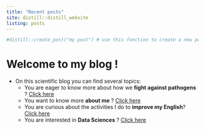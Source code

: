 ```yaml
---
title: "Recent posts"
site: distill::distill_website
listing: posts
---
```


```r
#distill::create_post("my post") # use this fonction to create a new post
```


# Welcome to my blog !
 
 
 
- On this scientific blog you can find several topics:
    + You are eager to know more about how we **fight against pathogens** ? [Click here](https://zoedelecourt.github.io/Zoe_blog/posts/2020-12-16-tableofcontents/)
    + You want to know more **about me** ? [Click here](https://zoedelecourt.github.io/Zoe_blog/posts/about/) 
    + You are curious about the activities I do to **improve my English**? [Click here](https://zoedelecourt.github.io/Zoe_blog/posts/meal/)
    + You are interested in **Data Sciences** ? [Click here](https://zoedelecourt.github.io/Zoe_blog/posts/2020-11-14-graphicdescription/)
